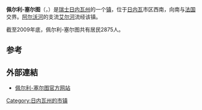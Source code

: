 {{瑞士市镇信息框
 | 市镇名称		= 佩尔利-塞尔图
 | 原文名称             = Perly-Certoux
 | 图片 = 
 | 纹章 = PerlyCertoux-coat of arms.svg
 | 语言                   = [[法语|法语]]
 | 所属州               = 日内瓦州
 | 所属区               = 无
 | lat_d=46|lat_m=09|lat_NS=N|long_d=6|long_m=05|long_EW=E
 | 邮政编码		= 1258
 | 市镇代码        	= 6632
 | 面积                 = 2.58
 | 平均海拔        =  439
 | 人口               = 2875<small>（2009年12月资料）</small>
 | 主页  		= www.perly-certoux.ch
 | 市镇长           = 费尔南·萨维尼（Fernand <br>Savigny）<ref>{{fr}}[http://www.perly-certoux.ch/default.asp?31D363E626633DE6 Législature 2007/2011] Commune de Perly-Certoux</ref>
 | 相邻市镇             = [[巴尔多内|巴尔多内]]、[[贝尔内|贝尔内]]、[[孔菲尼翁|孔菲尼翁]]、<br>[[普朗莱乌特|普朗莱乌特]]、[[圣朱利安|圣朱利安]]（[[法国|法]]）、<br>[[索拉勒|索拉勒]]
 | 友好城市             = 
 | 地图文件 = Karte Gemeinde Perly-Certoux 2007.png
|}}
'''佩尔利-塞尔图'''（{{lang-fr|Perly-Certoux}}，{{IPA-fr|pɛʁli sɛʁtu}}）是[[瑞士|瑞士]][[日内瓦州|日内瓦州]]的一个[[瑞士的市镇|镇]]，位于[[日内瓦|日内瓦]]市区西南，向南与[[法国|法国]]交界。[[阿尔沃河|阿尔沃河]]的支流[[艾尔河|艾尔河]]流经该镇。

截至2009年底，佩尔利-塞尔图共有居民2875人。

==参考==
{{reflist}}

==外部連結==
*{{fr}}[http://www.perly-certoux.ch 佩尔利-塞尔图官方网站] {{Wayback|url=http://www.perly-certoux.ch/ |date=20070706130138 }}

{{日内瓦州行政区划}}
{{DEFAULTSORT:Perly-Certoux}}
[[Category:日内瓦州的市镇|Category:日内瓦州的市镇]]